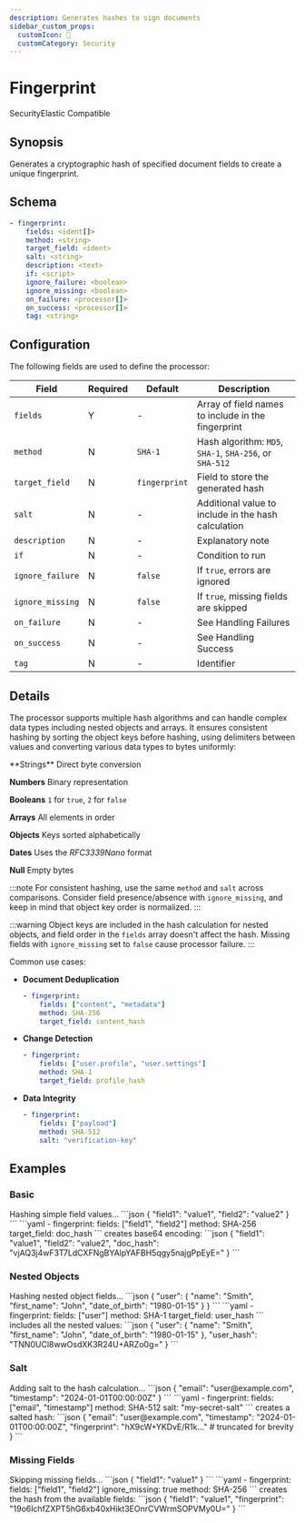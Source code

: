```yaml
---
description: Generates hashes to sign documents
sidebar_custom_props: 
  customIcon: 🔑
  customCategory: Security
---
```


# Fingerprint

<span className="theme-doc-version-badge badge badge--primary">Security</span><span className="theme-doc-version-badge badge badge--secondary">Elastic Compatible</span>

## Synopsis

Generates a cryptographic hash of specified document fields to create a unique fingerprint. 

## Schema

```yaml {2}
- fingerprint:
    fields: <ident[]>
    method: <string>
    target_field: <ident>
    salt: <string>
    description: <text>
    if: <script>
    ignore_failure: <boolean>
    ignore_missing: <boolean>
    on_failure: <processor[]>
    on_success: <processor[]>
    tag: <string>
```

## Configuration

The following fields are used to define the processor:

|Field|Required|Default|Description|
|---|---|---|---|
|`fields`|Y|-|Array of field names to include in the fingerprint|
|`method`|N|`SHA-1`|Hash algorithm: `MD5`, `SHA-1`, `SHA-256`, or `SHA-512`|
|`target_field`|N|`fingerprint`|Field to store the generated hash|
|`salt`|N|-|Additional value to include in the hash calculation|
|`description`|N|-|Explanatory note|
|`if`|N|-|Condition to run|
|`ignore_failure`|N|`false`|If `true`, errors are ignored|
|`ignore_missing`|N|`false`|If `true`, missing fields are skipped|
|`on_failure`|N|-|See <Topic id="handling-failures">Handling Failures</Topic>|
|`on_success`|N|-|See <Topic id="handling-success">Handling Success</Topic>|
|`tag`|N|-|Identifier|

## Details

The processor supports multiple hash algorithms and can handle complex data types including nested objects and arrays. It ensures consistent hashing by sorting the object keys before hashing, using delimiters between values and converting various data types to bytes uniformly:

<TermTable>
  <TermCol>**Strings**</TermCol>
  <DefCol>Direct byte conversion</DefCol>

  <TermCol>**Numbers**</TermCol>
  <DefCol>Binary representation</DefCol>

  <TermCol>**Booleans**</TermCol>
  <DefCol>`1` for `true`, `2` for `false`</DefCol>

  <TermCol>**Arrays**</TermCol>
  <DefCol>All elements in order</DefCol>

  <TermCol>**Objects**</TermCol>
  <DefCol>Keys sorted alphabetically</DefCol>

  <TermCol>**Dates**</TermCol>
  <DefCol>Uses the _RFC3339Nano_ format</DefCol>

  <TermCol>**Null**</TermCol>
  <DefCol>Empty bytes</DefCol>
</TermTable>

:::note
For consistent hashing, use the same `method` and `salt` across comparisons. Consider field presence/absence with `ignore_missing`, and keep in mind that object key order is normalized.
:::

:::warning
Object keys are included in the hash calculation for nested objects, and field order in the `fields` array doesn't affect the hash. Missing fields with `ignore_missing` set to `false` cause processor failure.
:::

Common use cases:

* **Document Deduplication**
 
  ```yaml
  - fingerprint:
      fields: ["content", "metadata"]
      method: SHA-256
      target_field: content_hash
  ```

* **Change Detection**
   
  ```yaml
  - fingerprint:
      fields: ["user.profile", "user.settings"]
      method: SHA-1
      target_field: profile_hash
  ```

* **Data Integrity**
 
  ```yaml
  - fingerprint:
      fields: ["payload"]
      method: SHA-512
      salt: "verification-key"
   ```

## Examples

### Basic

<ExampleGrid>
  <CommentCol>
    Hashing simple field values...
  </CommentCol>
  <CodeCol>
    ```json
    {
      "field1": "value1",
      "field2": "value2"
    }
    ```
    ```yaml
    - fingerprint:
        fields: ["field1", "field2"]
        method: SHA-256
        target_field: doc_hash
    ```
  </CodeCol>
  <CommentCol>
    creates base64 encoding:
  </CommentCol>
  <CodeCol>
    ```json
    {
      "field1": "value1",
      "field2": "value2",
      "doc_hash": "vjAQ3j4wF3T7LdCXFNgBYAlpYAFBH5qgy5najgPpEyE="
    }
    ```
  </CodeCol>
</ExampleGrid>

### Nested Objects

<ExampleGrid>
  <CommentCol>
    Hashing nested object fields...
  </CommentCol>
  <CodeCol>
    ```json
    {
      "user": {
        "name": "Smith",
        "first_name": "John",
        "date_of_birth": "1980-01-15"
      }
    }
    ```
    ```yaml
    - fingerprint:
        fields: ["user"]
        method: SHA-1
        target_field: user_hash
    ```
  </CodeCol>
  <CommentCol>
    includes all the nested values:
  </CommentCol>
  <CodeCol>
    ```json
    {
      "user": {
        "name": "Smith",
        "first_name": "John",
        "date_of_birth": "1980-01-15"
      },
      "user_hash": "TNN0UCl8wwOsdXK3R24U+ARZo0g="
    }
    ```
  </CodeCol>
</ExampleGrid>

### Salt

<ExampleGrid>
  <CommentCol>
    Adding salt to the hash calculation...
  </CommentCol>
  <CodeCol>
    ```json
    {
      "email": "user@example.com",
      "timestamp": "2024-01-01T00:00:00Z"
    }
    ```
    ```yaml
    - fingerprint:
        fields: ["email", "timestamp"]
        method: SHA-512
        salt: "my-secret-salt"
    ```
  </CodeCol>
  <CommentCol>
    creates a salted hash:
  </CommentCol>
  <CodeCol>
    ```json
    {
      "email": "user@example.com",
      "timestamp": "2024-01-01T00:00:00Z",
      "fingerprint": "hX9cW+YKDvE/R1k..."  # truncated for brevity
    }
    ```
  </CodeCol>
</ExampleGrid>

### Missing Fields

<ExampleGrid>
  <CommentCol>
    Skipping missing fields...
  </CommentCol>
  <CodeCol>
    ```json
    {
      "field1": "value1"
    }
    ```
    ```yaml
    - fingerprint:
        fields: ["field1", "field2"]
        ignore_missing: true
        method: SHA-256
    ```
  </CodeCol>
  <CommentCol>
    creates the hash from the available fields:
  </CommentCol>
  <CodeCol>
    ```json
    {
      "field1": "value1",
      "fingerprint": "19o6lchfZXPT5hG6xb40xHikt3EOnrCVWrmSOPVMy0U="
    }
    ```
  </CodeCol>
</ExampleGrid>
